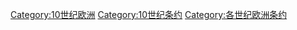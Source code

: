 [[Category:10世纪欧洲|Category:10世纪欧洲]]
[[Category:10世纪条约|Category:10世纪条约]]
[[Category:各世纪欧洲条约|Category:各世纪欧洲条约]]